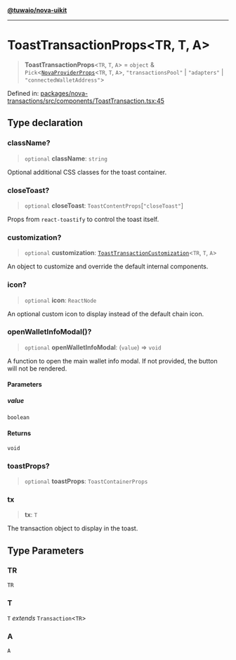 [**@tuwaio/nova-uikit**](../../../README.md)

***

# ToastTransactionProps\<TR, T, A\>

> **ToastTransactionProps**\<`TR`, `T`, `A`\> = `object` & `Pick`\<[`NovaProviderProps`](../providers/type-aliases/NovaProviderProps.md)\<`TR`, `T`, `A`\>, `"transactionsPool"` \| `"adapters"` \| `"connectedWalletAddress"`\>

Defined in: [packages/nova-transactions/src/components/ToastTransaction.tsx:45](https://github.com/TuwaIO/nova-uikit/blob/cdce32a6d8178b6b9f3fe71ab68cef7a7448a723/packages/nova-transactions/src/components/ToastTransaction.tsx#L45)

## Type declaration

### className?

> `optional` **className**: `string`

Optional additional CSS classes for the toast container.

### closeToast?

> `optional` **closeToast**: `ToastContentProps`\[`"closeToast"`\]

Props from `react-toastify` to control the toast itself.

### customization?

> `optional` **customization**: [`ToastTransactionCustomization`](ToastTransactionCustomization.md)\<`TR`, `T`, `A`\>

An object to customize and override the default internal components.

### icon?

> `optional` **icon**: `ReactNode`

An optional custom icon to display instead of the default chain icon.

### openWalletInfoModal()?

> `optional` **openWalletInfoModal**: (`value`) => `void`

A function to open the main wallet info modal. If not provided, the button will not be rendered.

#### Parameters

##### value

`boolean`

#### Returns

`void`

### toastProps?

> `optional` **toastProps**: `ToastContainerProps`

### tx

> **tx**: `T`

The transaction object to display in the toast.

## Type Parameters

### TR

`TR`

### T

`T` *extends* `Transaction`\<`TR`\>

### A

`A`
